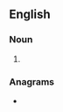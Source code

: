 ==English==

===Noun===
{{head|en|noun form}}

# {{plural of|goblet|lang=en}}

===Anagrams===
* {{anagrams|en|a=beglost|boglets}}
